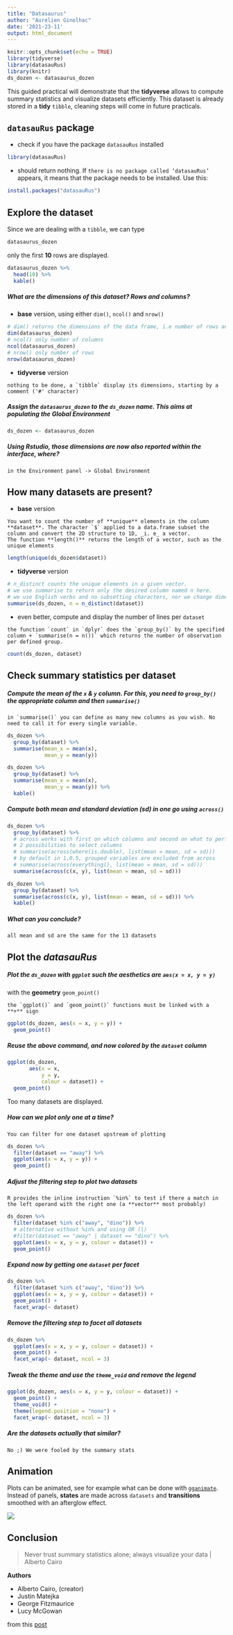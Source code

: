 ```yaml
---
title: "Datasaurus"
author: "Aurelien Ginolhac"
date: '2021-23-11'
output: html_document
---
```



```r
knitr::opts_chunk$set(echo = TRUE)
library(tidyverse)
library(datasauRus)
library(knitr)
ds_dozen <- datasaurus_dozen
```

This guided practical will demonstrate that the **tidyverse** allows to compute summary statistics and visualize datasets efficiently.
This dataset is already stored in a **tidy** `tibble`, cleaning steps will come in future practicals.

## `datasauRus` package

- check if you have the package `datasauRus` installed

```r
library(datasauRus)
```

- should return nothing. If `there is no package called ‘datasauRus’` appears, it means that the package needs 
to be installed. Use this:

```r
install.packages("datasauRus")
```

## Explore the dataset

Since we are dealing with a `tibble`, we can type

```r
datasaurus_dozen
```


only the first **10** rows are displayed.

```r
datasaurus_dozen %>%
  head(10) %>%
  kable()
```

##### What are the dimensions of this dataset? Rows and columns?

- **base** version, using either `dim()`, `ncol()` and `nrow()`

```r
# dim() returns the dimensions of the data frame, i.e number of rows and columns
dim(datasaurus_dozen)
# ncol() only number of columns
ncol(datasaurus_dozen)
# nrow() only number of rows
nrow(datasaurus_dozen)
```

- **tidyverse** version

```block
nothing to be done, a `tibble` display its dimensions, starting by a comment ('#' character)
```

##### Assign the `datasaurus_dozen` to the `ds_dozen` name. This aims at populating the **Global Environment**

```r
ds_dozen <- datasaurus_dozen
```

##### Using Rstudio, those dimensions are now also reported within the interface, where?

```block
in the Environment panel -> Global Environment
```

## How many datasets are present?

- **base** version

```block
You want to count the number of **unique** elements in the column **dataset**. The character `$` applied to a data.frame subset the column and convert the 2D structure to 1D, _i. e_ a vector.
The function **length()** returns the length of a vector, such as the unique elements
```

```r
length(unique(ds_dozen$dataset))
```

- **tidyverse** version

```r
# n_distinct counts the unique elements in a given vector.
# we use summarise to return only the desired column named n here.
# we use English verbs and no subsetting characters, nor we change dimensions (keep a tibble)
summarise(ds_dozen, n = n_distinct(dataset))
```

- even better, compute and display the number of lines per `dataset`

```block
the function `count` in `dplyr` does the `group_by()` by the specified column + `summarise(n = n())` which returns the number of observation per defined group.
```

```r
count(ds_dozen, dataset)
```


## Check summary statistics per dataset

##### Compute the mean of the `x` & `y` column. For this, you need to `group_by()` the appropriate column and then `summarise()`

```block
in `summarise()` you can define as many new columns as you wish. No need to call it for every single variable.
```

```r
ds_dozen %>%
  group_by(dataset) %>%
  summarise(mean_x = mean(x),
            mean_y = mean(y))
```

```r
ds_dozen %>%
  group_by(dataset) %>%
  summarise(mean_x = mean(x),
            mean_y = mean(y)) %>%
  kable()
```


##### Compute both mean and standard deviation (sd) in one go using `across()`


```r
ds_dozen %>%
  group_by(dataset) %>%
  # across works with first on which columns and second on what to perform on selection
  # 2 possibilities to select columns
  # summarise(across(where(is.double), list(mean = mean, sd = sd)))
  # by default in 1.0.5, grouped variables are excluded from across
  # summarise(across(everything(), list(mean = mean, sd = sd)))
  summarise(across(c(x, y), list(mean = mean, sd = sd)))
```

```r
ds_dozen %>%
  group_by(dataset) %>%
  summarise(across(c(x, y), list(mean = mean, sd = sd))) %>%
  kable()
```


##### What can you conclude?

```block
all mean and sd are the same for the 13 datasets
```

## Plot the _datasauRus_

##### Plot the `ds_dozen` with `ggplot` such the **aesthetics** are `aes(x = x, y = y)` 
with the **geometry** `geom_point()`

```block
the `ggplot()` and `geom_point()` functions must be linked with a **+** sign
```

```r
ggplot(ds_dozen, aes(x = x, y = y)) +
  geom_point()
```

##### Reuse the above command, and now colored by the `dataset` column

```r
ggplot(ds_dozen, 
       aes(x = x, 
           y = y, 
           colour = dataset)) +
  geom_point()
```

Too many datasets are displayed.

##### How can we plot only one at a time?

```block
You can filter for one dataset upstream of plotting
```

```r
ds_dozen %>%
  filter(dataset == "away") %>%
  ggplot(aes(x = x, y = y)) +
  geom_point()
```

##### Adjust the **filtering** step to plot two datasets

```block
R provides the inline instruction `%in%` to test if there a match in the left operand with the right one (a **vector** most probably)
```

```r
ds_dozen %>%
  filter(dataset %in% c("away", "dino")) %>%
  # alternative without %in% and using OR (|)
  #filter(dataset == "away" | dataset == "dino") %>%
  ggplot(aes(x = x, y = y, colour = dataset)) +
  geom_point()
```

##### Expand now by getting one `dataset` per **facet**

```r
ds_dozen %>%
  filter(dataset %in% c("away", "dino")) %>%
  ggplot(aes(x = x, y = y, colour = dataset)) +
  geom_point() +
  facet_wrap(~ dataset)
```

##### Remove the filtering step to facet all datasets

```r
ds_dozen %>%
  ggplot(aes(x = x, y = y, colour = dataset)) +
  geom_point() +
  facet_wrap(~ dataset, ncol = 3)
```


##### Tweak the theme and use the `theme_void` and remove the legend

```r
ggplot(ds_dozen, aes(x = x, y = y, colour = dataset)) +
  geom_point() +
  theme_void() +
  theme(legend.position = "none") +
  facet_wrap(~ dataset, ncol = 3)
```

##### Are the datasets actually that similar?

```block
No ;) We were fooled by the summary stats
```


## Animation

Plots can be animated, see for example what can be done with [`gganimate`](https://gganimate.com/).
Instead of panels, **states** are made across `datasets` and **transitions** smoothed with an afterglow effect.


![](https://i.imgur.com/51GcnEp.png)


## Conclusion

> Never trust summary statistics alone; always visualize your data | Alberto Cairo

**Authors**

- Alberto Cairo, (creator)
- Justin Matejka
- George Fitzmaurice
- Lucy McGowan

from this [post](https://itsalocke.com/datasaurus-now-cran/)
